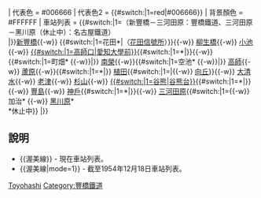 {{鐵道路線|
| 模板名稱 = 渥美線
| 名稱 = [[File:Toyotetsu logomark.svg|17px|豐鐵社章]] [[豐橋鐵道]][[渥美線]]{{#switch:{{lc:{{{mode}}}}}|1= / [[File:Meitetsu logomark 1.svg|17px|名鐵社章]] [[名古屋鐵道]] 渥美線|}}
| 代表色 = #006666
| 代表色2 = {{#switch:{{lc:{{{mode}}}}}|1=red|#006666}}
| 背景顏色 = #FFFFFF 
| 車站列表 =  {{#switch:{{lc:{{{mode}}}}}|1=（新豐橋－三河田原：豐橋鐵道、三河田原－黑川原（休止中）：名古屋鐵道）<br />|}}[[新豐橋站|新豐橋]]{{-w}} {{#switch:{{lc:{{{mode}}}}}|1=花田*|（[[花田信號所]]）}}{{-w}} [[柳生橋站|柳生橋]]{{-w}} [[小池站 (日本)|小池]]{{-w}} [[愛知大學前站|{{#switch:{{lc:{{{mode}}}}}|1=高師口|愛知大學前}}]]{{#switch:{{lc:{{{mode}}}}}|1=<nowiki>*</nowiki>|}}{{-w}} {{#switch:{{lc:{{{mode}}}}}|1=町畑* {{-w}}|}} [[南榮站|南榮]]{{-w}}{{#switch:{{lc:{{{mode}}}}}|1=空池* {{-w}}|}} [[高師站|高師]]{{-w}} [[蘆原站 (日本)|蘆原]]{{-w}}{{#switch:{{lc:{{{mode}}}}}|1=<nowiki>*</nowiki>|}} [[植田站 (豐橋市)|植田]]{{#switch:{{lc:{{{mode}}}}}|1=|{{-w}} [[向丘站|向丘]]}}{{-w}} [[大清水站|大清水]]{{-w}} [[老津站|老津]]{{-w}} [[杉山站|杉山]]{{-w}} [[谷熊台站|{{#switch:{{lc:{{{mode}}}}}|1=谷熊|谷熊台}}]]{{#switch:{{lc:{{{mode}}}}}|1=<nowiki>*</nowiki>|}}{{-w}} [[豐島站|豐島]]{{-w}} [[神戶站 (愛知縣)|神戶]]{{#switch:{{lc:{{{mode}}}}}|1=<nowiki>*</nowiki>|}}{{-w}} [[三河田原站|三河田原]]{{#switch:{{lc:{{{mode}}}}}|1={{-w}} 加治* {{-w}} [[黑川原站|黑川原]]*<br /><nowiki>*</nowiki>休止中}}
|}}<noinclude>
== 說明 ==
*<nowiki>{{渥美線}}</nowiki> - 現在車站列表。
*<nowiki>{{渥美線|mode=1}}</nowiki> - 截至1954年12月18日車站列表。
{{渥美線|mode=1}}
[[Category:日本鐵路路線模板|Toyohashi]]
[[Category:豐橋鐵道]]

</noinclude>